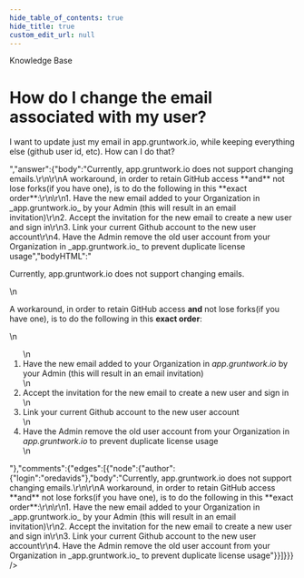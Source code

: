 ```yaml
---
hide_table_of_contents: true
hide_title: true
custom_edit_url: null
---
```



<CenterLayout>
<span class="title">Knowledge Base</span>
<h1>How do I change the email associated with my user?</h1>
<GitHub json={{"id":"D_kwDOF8slf84AO5zK","number":231,"author":{"login":"yorinasub17"},"title":"How do I change the email associated with my user?","body":"I want to update just my email in app.gruntwork.io, while keeping everything else (github user id, etc). How can I do that?","bodyHTML":"<p dir=\"auto\">I want to update just my email in app.gruntwork.io, while keeping everything else (github user id, etc). How can I do that?</p>","answer":{"body":"Currently, app.gruntwork.io does not support changing emails.\r\n\r\nA workaround, in order to retain GitHub access **and** not lose forks(if you have one), is to do the following in this **exact order**:\r\n\r\n1. Have the new email added to your Organization in _app.gruntwork.io_ by your Admin (this will result in an email invitation)\r\n2. Accept the invitation for the new email to create a new user and sign in\r\n3. Link your current Github account to the new user account\r\n4. Have the Admin remove the old user account from your Organization in _app.gruntwork.io_ to prevent duplicate license usage","bodyHTML":"<p dir=\"auto\">Currently, app.gruntwork.io does not support changing emails.</p>\n<p dir=\"auto\">A workaround, in order to retain GitHub access <strong>and</strong> not lose forks(if you have one), is to do the following in this <strong>exact order</strong>:</p>\n<ol dir=\"auto\">\n<li>Have the new email added to your Organization in <em>app.gruntwork.io</em> by your Admin (this will result in an email invitation)</li>\n<li>Accept the invitation for the new email to create a new user and sign in</li>\n<li>Link your current Github account to the new user account</li>\n<li>Have the Admin remove the old user account from your Organization in <em>app.gruntwork.io</em> to prevent duplicate license usage</li>\n</ol>"},"comments":{"edges":[{"node":{"author":{"login":"oredavids"},"body":"Currently, app.gruntwork.io does not support changing emails.\r\n\r\nA workaround, in order to retain GitHub access **and** not lose forks(if you have one), is to do the following in this **exact order**:\r\n\r\n1. Have the new email added to your Organization in _app.gruntwork.io_ by your Admin (this will result in an email invitation)\r\n2. Accept the invitation for the new email to create a new user and sign in\r\n3. Link your current Github account to the new user account\r\n4. Have the Admin remove the old user account from your Organization in _app.gruntwork.io_ to prevent duplicate license usage"}}]}}} />

</CenterLayout>
  

<!-- ##DOCS-SOURCER-START
{
  "sourcePlugin": "github-discussions",
  "hash": "05882cb182ef5b2a513c310630bb35f2"
}
##DOCS-SOURCER-END -->
